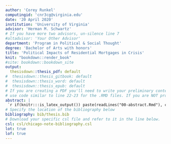 ```yaml
---
author: 'Corey Runkel'
computingid: 'cnr3cg@virginia.edu'
date: '20 April 2020'
institution: 'University of Virginia'
advisor: 'Herman M. Schwartz'
# If you have more two advisors, un-silence line 7
#altadvisor: 'Your Other Advisor'
department: 'Program in Political & Social Thought'
degree: 'Bachelor of Arts with honors'
title: 'Political Impacts of Residential Mortgages in Crisis'
knit: "bookdown::render_book"
#site: bookdown::bookdown_site
output:
  thesisdown::thesis_pdf: default
#  thesisdown::thesis_gitbook: default
#  thesisdown::thesis_word: default
#  thesisdown::thesis_epub: default
# If you are creating a PDF you'll need to write your preliminary content (e.g., abstract, acknowledgements) here or
# use code similar to line 22-23 for the .RMD files. If you are NOT producing a PDF, you can delete or silence lines 21-32 in this YAML header.
abstract: |
 `r if(knitr:::is_latex_output()) paste(readLines("00-abstract.Rmd"), collapse = '\n  ')`
# Specify the location of the bibliography below
bibliography: bib/thesis.bib
# Download your specific csl file and refer to it in the line below.
csl: csl/chicago-note-bibliography.csl
lot: true
lof: true
---
```

